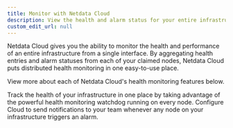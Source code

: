 ```yaml
---
title: Monitor with Netdata Cloud
description: View the health and alarm status for your entire infrastructure, and configure your Netdata Cloud account to send notifications so you don't miss a single alarm.
custom_edit_url: null
---
```



Netdata Cloud gives you the ability to monitor the health and performance of an entire infrastructure from a single
interface. By aggregating health entries and alarm statuses from each of your claimed nodes, Netdata Cloud puts
distributed health monitoring in one easy-to-use place.

View more about each of Netdata Cloud's health monitoring features below.

<Discover>
  <DiscoverBox 
    href="/docs/cloud/monitor/alarms" 
    title="Audit active alarms">
    Track the health of your infrastructure in one place by taking advantage of the powerful health monitoring watchdog running on every node.
  </DiscoverBox>
  <DiscoverBox 
    href="/docs/cloud/monitor/notifications" 
    title="Enable alarm notifications">
    Configure Cloud to send notifications to your team whenever any node on your infrastructure triggers an alarm.
  </DiscoverBox>
</Discover>
